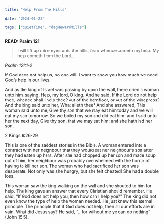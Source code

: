 ```yaml
---
title: "Help From The Hills"

date: "2024-01-23"

tags: ["quietTime", "dagHewardMills"]
---
```


**READ: Psalm 121**

> I will lift up mine eyes unto the hills, from whence cometh my help. My help cometh from the Lord...

_Psalm 121:1-2_

If God does not help us, no one will. I want to show you how much we need God’s help in our lives.

And as the king of Israel was passing by upon the wall, there cried a woman unto him, saying, Help, my lord, O king. And he said, If the Lord do not help thee, whence shall I help thee? out of the barnfloor, or out of the winepress? And the king said unto her, What aileth thee? And she answered, This woman said unto me, Give thy son that we may eat him today and we will eat my son tomorrow. So we boiled my son and did eat him: and I said unto her the next day, Give thy son, that we may eat him: and she hath hid her son.

2 Kings 6:26-29

This is one of the saddest stories in the Bible. A woman entered into a contract with her neighbour that they would eat her neighbour’s son after they had eaten up hers. After she had chopped up her son and made soup out of him, her neighbour was probably overwhelmed with the horror of having to kill her son. The woman who had sacrificed her son was desperate. Not only was she hungry, but she felt cheated! She had a double loss.

This woman saw the king walking on the wall and she shouted to him for help. The king gave an answer that every Christian should remember. He said, “If God does not help you, then how can I help you?” The king did not even know the type of help the woman needed. He just knew this eternal principle. The principle that if God does not help, then all our efforts are in vain. What did Jesus say? He said, “...for without me ye can do nothing” (John 15:5).
